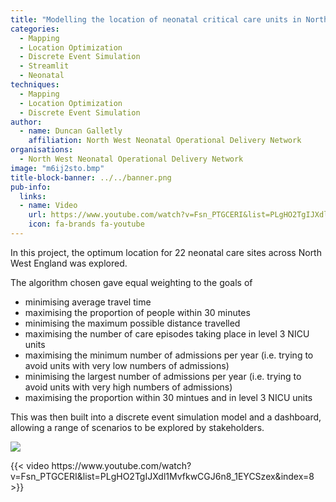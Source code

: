 ```yaml
---
title: "Modelling the location of neonatal critical care units in North West England"
categories:
  - Mapping
  - Location Optimization
  - Discrete Event Simulation
  - Streamlit
  - Neonatal
techniques:
  - Mapping
  - Location Optimization
  - Discrete Event Simulation
author:
  - name: Duncan Galletly
    affiliation: North West Neonatal Operational Delivery Network
organisations:
  - North West Neonatal Operational Delivery Network
image: "m6ij2sto.bmp"
title-block-banner: ../../banner.png
pub-info:
  links:
  - name: Video
    url: https://www.youtube.com/watch?v=Fsn_PTGCERI&list=PLgHO2TgIJXdl1MvfkwCGJ6n8_1EYCSzex&index=8
    icon: fa-brands fa-youtube
---
```


In this project, the optimum location for 22 neonatal care sites across North West England was explored.

The algorithm chosen gave equal weighting to the goals of

- minimising average travel time
- maximising the proportion of people within 30 minutes
- minimising the maximum possible distance travelled
- maximising the number of care episodes taking place in level 3 NICU units
- maximising the minimum number of admissions per year (i.e. trying to avoid units with very low numbers of admissions)
- minimising the largest number of admissions per year (i.e. trying to avoid units with very high numbers of admissions)
- maximising the proportion within 30 mintues and in level 3 NICU units

This was then built into a discrete event simulation model and a dashboard, allowing a range of scenarios to be explored by stakeholders.

![](assets/2024-10-24-16-56-01.png)

{{< video https://www.youtube.com/watch?v=Fsn_PTGCERI&list=PLgHO2TgIJXdl1MvfkwCGJ6n8_1EYCSzex&index=8 >}}

